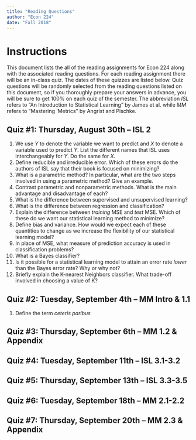 ```yaml
---
title: "Reading Questions"
author: "Econ 224"
date: "Fall 2018"
---
```


# Instructions
This document lists the all of the reading assignments for Econ 224 along with the associated reading questions. 
For each reading assignment there will be an in-class quiz. 
The dates of these quizzes are listed below.
Quiz questions will be randomly selected from the reading questions listed on this document, so if you thoroughly prepare your answers in advance, you will be sure to get 100\% on each quiz of the semester.
The abbreviation *ISL* refers to "An Introduction to Statistical Learning" by James et al.\ while *MM* refers to "Mastering 'Metrics" by Angrist and Pischke.


## Quiz \#1: Thursday, August 30th -- ISL 2
1. We use $Y$ to denote the variable we want to predict and $X$ to denote a variable used to predict $Y$. List the different names that ISL uses interchangeably for $Y$. Do the same for $X$. 
2. Define reducible and irreducible error. Which of these errors do the authors of ISL say that their book is focused on minimizing?
3. What is a parametric method? In particular, what are the two steps involved in using a parametric method? Give an example.
4. Contrast parametric and nonparametric methods. What is the main advantage and disadvantage of each?
5. What is the difference between supervised and unsupervised learning?
6. What is the difference between regression and classification? 
7. Explain the difference between *training* MSE and *test* MSE. Which of these do we want our statistical learning method to minimize?
8. Define bias and variance. How would we expect each of these quantities to change as we increase the flexibility of our statistical learning model?
9. In place of MSE, what measure of prediction accuracy is used in classification problems?
10. What is a Bayes classifier?
11. Is it possible for a statistical learning model to attain an error rate *lower* than the Bayes error rate? Why or why not?
12. Briefly explain the K-nearest Neighbors classifier. What trade-off involved in choosing a value of K?

## Quiz \#2: Tuesday, September 4th -- MM Intro & 1.1
1. Define the term *ceteris paribus*

## Quiz \#3: Thursday, September 6th -- MM 1.2 & Appendix

## Quiz \#4: Tuesday, September 11th -- ISL 3.1-3.2

## Quiz \#5: Thursday, September 13th -- ISL 3.3-3.5

## Quiz \#6: Tuesday, September 18th -- MM 2.1-2.2

## Quiz \#7: Thursday, September 20th -- MM 2.3 & Appendix
